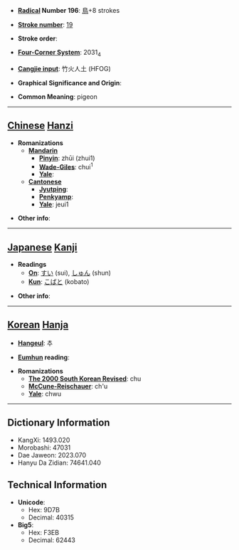 * '''[[Wiktionary:Chinese radical index| Radical]] Number 196''': [[Wiktionary:Chinese radical index 鳥|鳥]]+8 strokes

* '''[[Wiktionary:Chinese total strokes index|Stroke number]]''': [[Wiktionary:Chinese total strokes index 19|19]]

* '''Stroke order''': 

* '''[[Wiktionary:Chinese four corner index|Four-Corner System]]''': 2031<sub>4</sub>

* '''[[Wiktionary:Chinese Cangjie index|Cangjie input]]''': 竹火人土 (HFOG)

* '''Graphical Significance and Origin''': 

* '''Common Meaning''': pigeon

----

== [[Chinese]] [[Hanzi]] ==

* '''Romanizations'''
** '''[[Mandarin]]'''
*** '''[[Pinyin]]''': zhūi (zhui1)
*** '''[[Wade-Giles]]''': chui<sup>1</sup>
*** '''[[Yale]]''': 
** '''[[Cantonese]]'''
*** '''[[Jyutping]]''':
*** '''[[Penkyamp]]''': 
*** '''[[Yale]]''': jeui1

* '''Other info''': 

----

== [[Japanese]] [[Kanji]] ==

* '''Readings'''
** '''[[On]]''': [[すい]] (sui), [[しゅん]] (shun)
** '''[[Kun]]''': [[こばと]] (kobato)

* '''Other info''':  

----

== [[Korean]] [[Hanja]] ==

* '''[[Hangeul]]''': 추

* '''[[Eumhun]] reading''': 

* '''Romanizations'''
** '''[[The 2000 South Korean Revised Romanization|The 2000 South Korean Revised]]''': chu
** '''[[McCune-Reischauer]]''': ch'u
** '''[[Yale]]''': chwu

----

== Dictionary Information ==

* KangXi: 1493.020
* Morobashi: 47031
* Dae Jaweon: 2023.070
* Hanyu Da Zidian: 74641.040

== Technical Information ==

* '''Unicode''':
** Hex: 9D7B
** Decimal: 40315
* '''Big5''':
** Hex: F3EB
** Decimal: 62443